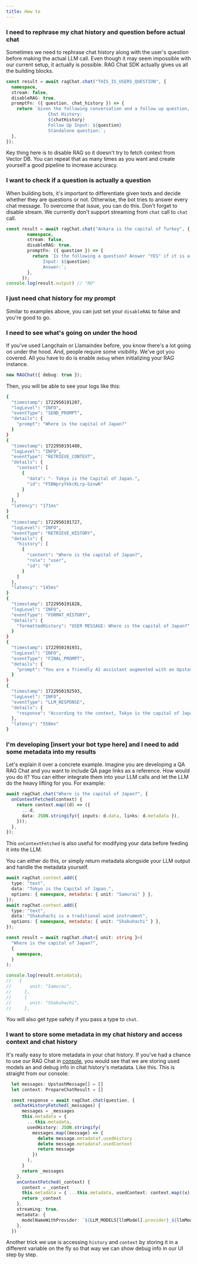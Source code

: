 ```yaml
---
title: How to
---
```


### I need to rephrase my chat history and question before actual chat

Sometimes we need to rephrase chat history along with the user's question before making the actual LLM call. Even though it may seem impossible with our current setup, it actually is possible. RAG Chat SDK actually gives us all the building blocks.

```ts
const result = await ragChat.chat("THIS_IS_USERS_QUESTION", {
  namespace,
  stream: false,
  disableRAG: true,
  promptFn: ({ question, chat_history }) => {
    return `Given the following conversation and a follow up question, rephrase the follow up question to be a standalone question.
                Chat History:
                ${chatHistory}
                Follow Up Input: ${question}
                Standalone question:`;
  },
});
```

Key thing here is to disable RAG so it doesn't try to fetch context from Vector DB. You can repeat that as many times as you want and create yourself a good pipeline to increase accuracy.

### I want to check if a question is actually a question

When building bots, it's important to differentiate given texts and decide whether they are questions or not. Otherwise, the bot tries to answer every chat message.
To overcome that issue, you can do this. Don't forget to disable stream. We currently don't support streaming from `chat` call to `chat` call.

```ts
const result = await ragChat.chat("Ankara is the capital of Turkey", {
        namespace,
        stream: false,
        disableRAG: true,
        promptFn: ({ question }) => {
          return `Is the following a question? Answer "YES" if it is a question and "NO" if it is not.
              Input: ${question}
              Answer:`;
        },
      });
console.log(result.output) // "NO"
```

### I just need chat history for my prompt

Similar to examples above, you can just set your `disableRAG` to false and you're good to go.

### I need to see what's going on under the hood

If you've used Langchain or Llamaindex before, you know there's a lot going on under the hood. And, people require some visibility. We've got you covered.
All you have to do is enable `debug` when initializing your RAG instance.

```ts
new RAGChat({ debug: true });
```

Then, you will be able to see your logs like this:

```sh
{
  "timestamp": 1722950191207,
  "logLevel": "INFO",
  "eventType": "SEND_PROMPT",
  "details": {
    "prompt": "Where is the capital of Japan?"
  }
}
{
  "timestamp": 1722950191480,
  "logLevel": "INFO",
  "eventType": "RETRIEVE_CONTEXT",
  "details": {
    "context": [
      {
        "data": "- Tokyo is the Capital of Japan.",
        "id": "F5BWpryYkkcKLrp-GznwK"
      }
    ]
  },
  "latency": "171ms"
}
{
  "timestamp": 1722950191727,
  "logLevel": "INFO",
  "eventType": "RETRIEVE_HISTORY",
  "details": {
    "history": [
      {
        "content": "Where is the capital of Japan?",
        "role": "user",
        "id": "0"
      }
    ]
  },
  "latency": "145ms"
}
{
  "timestamp": 1722950191828,
  "logLevel": "INFO",
  "eventType": "FORMAT_HISTORY",
  "details": {
    "formattedHistory": "USER MESSAGE: Where is the capital of Japan?"
  }
}
{
  "timestamp": 1722950191931,
  "logLevel": "INFO",
  "eventType": "FINAL_PROMPT",
  "details": {
    "prompt": "You are a friendly AI assistant augmented with an Upstash Vector Store.\n  To help you answer the questions, a context and/or chat history will be provided.\n  Answer the question at the end using only the information available in the context or chat history, either one is ok.\n\n  -------------\n  Chat history:\n  USER MESSAGE: Where is the capital of Japan?\n  -------------\n  Context:\n  - Tokyo is the Capital of Japan.\n  -------------\n\n  Question: Where is the capital of Japan?\n  Helpful answer:"
  }
}
{
  "timestamp": 1722950192593,
  "logLevel": "INFO",
  "eventType": "LLM_RESPONSE",
  "details": {
    "response": "According to the context, Tokyo is the capital of Japan!"
  },
  "latency": "558ms"
}
```

### I'm developing [insert your bot type here] and I need to add some metadata into my results

Let's explain it over a concrete example. Imagine you are developing a QA RAG Chat and you want to include QA page links as a reference. How would you do it?
You can either integrate them into your LLM calls and let the LLM do the heavy lifting for you. For example:

```ts
await ragChat.chat("Where is the capital of Japan?", {
  onContextFetched(context) {
    return context.map((d) => ({
      ...d,
      data: JSON.stringify({ inputs: d.data, links: d.metadata }),
    }));
  },
});
```

This `onContextFetched` is also useful for modifying your data before feeding it into the LLM.

You can either do this, or simply return metadata alongside your LLM output and handle the metadata yourself.

```ts
await ragChat.context.add({
  type: "text",
  data: "Tokyo is the Capital of Japan.",
  options: { namespace, metadata: { unit: "Samurai" } },
});
await ragChat.context.add({
  type: "text",
  data: "Shakuhachi is a traditional wind instrument",
  options: { namespace, metadata: { unit: "Shakuhachi" } },
});

const result = await ragChat.chat<{ unit: string }>(
  "Where is the capital of Japan?",
  {
    namespace,
  }
);

console.log(result.metadata);
//   {
//       unit: "Samurai",
//     },
//     {
//       unit: "Shakuhachi",
//     },
```
You will also get type safety if you pass a type to `chat`.


### I want to store some metadata in my chat history and access context and chat history

It's really easy to store metadata in your chat history. If you've had a chance to use our RAG Chat in [console](https://console.upstash.com/), you would see that we are storing used models an
and debug info in chat history's metadata. Like this. This is straight from our console:


```ts
  let messages: UpstashMessage[] = []
  let context: PrepareChatResult = []

  const response = await ragChat.chat(question, {
   onChatHistoryFetched(_messages) {
      messages = _messages
      this.metadata = {
        ...this.metadata,
        usedHistory: JSON.stringify(
          messages.map((message) => {
            delete message.metadata?.usedHistory
            delete message.metadata?.usedContext
            return message
          })
        ),
      }
      return _messages
    },
    onContextFetched(_context) {
      context = _context
      this.metadata = { ...this.metadata, usedContext: context.map((x) => x.data.replace("-", "")) }
      return _context
    },
    streaming: true,
    metadata: {
      modelNameWithProvider: `${LLM_MODELS[llmModel].provider}_${llmModel}`,
    },
  })
```

Another trick we use is accessing `history` and `context` by storing it in a different variable on the fly so that way we can show debug info in our UI step by step.
